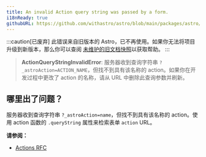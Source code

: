 ```yaml
---
title: An invalid Action query string was passed by a form.
i18nReady: true
githubURL: https://github.com/withastro/astro/blob/main/packages/astro/src/core/errors/errors-data.ts
---
```


:::caution[已废弃]
此错误来自旧版本的 Astro，已不再使用。如果你无法将项目升级到新版本，那么你可以查阅 [未维护的旧文档快照](/zh-cn/upgrade-astro//#旧版本文档不再维护)以获取帮助。
:::

> **ActionQueryStringInvalidError**: 服务器收到查询字符串 `?_astroAction=ACTION_NAME`，但找不到具有该名称的 action。如果你在开发过程中更改了 action 的名称，请从 URL 中删除此查询参数并刷新。

## 哪里出了问题？

服务器收到查询字符串 `?_astroAction=name`，但找不到具有该名称的 action。使用 action 函数的 `.queryString` 属性来检索表单 `action` URL。

**请参阅：**
-  [Actions RFC](https://github.com/withastro/roadmap/blob/actions/proposals/0046-actions.md)
